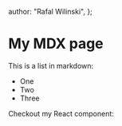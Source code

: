 
  author: "Rafal Wilinski",
};

# My MDX page

This is a list in markdown:

- One
- Two
- Three

Checkout my React component:

